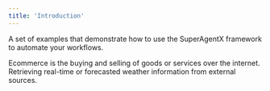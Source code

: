 ```yaml
---
title: 'Introduction'
---
```

A set of examples that demonstrate how to use the SuperAgentX framework to automate your workflows.

<CardGroup cols={2}>
<Card
    title="Ecom"
    icon="cart-shopping-fast"
    href="https://github.com/superagentxai/superagentX-examples/tree/master/superagentx_examples/ecom"
    style={{ width: '300px', height: '400px' }}
>
Ecommerce is the buying and selling of goods or services over the internet.
</Card>
<Card
    title="weather"
    icon="cloud-sun-rain"
    href="https://github.com/superagentxai/superagentX-examples/tree/master/superagentx_examples/weather"
>
Retrieving real-time or forecasted weather information from external sources.
</Card>

</CardGroup>
